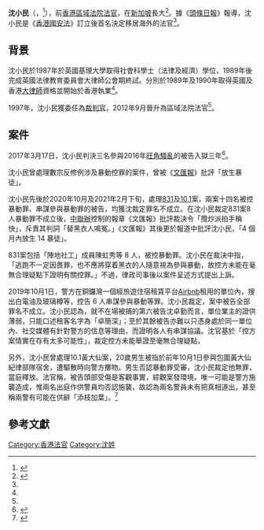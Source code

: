 {{Infobox officeholder|alma_mater={{flagicon|GBR}} [[基爾大學_(英國)|基爾大學]]|appointed=[[梁振英|梁振英]]|birth_date={{birth year and age|1961}}|birth_place={{HKG-1959}}|name=沈小民|native_name=Sham Siu-man|nationality={{CNHK}}|office=區域法院法官|term_start=2012年9月17日|term_end=2021年| educate = {{flagicon|GBR}} [[基爾大學_(英國)|基爾大學]]社會科學士（法律及經濟）學位<ref name=sth>{{Cite web|url=https://hd.stheadline.com/news/realtime/hk/2257645/%E5%8D%B3%E6%99%82-%E6%B8%AF%E8%81%9E-%E7%8D%A8%E5%AE%B6-%E6%B3%95%E5%AE%98%E6%B2%88%E5%B0%8F%E6%B0%91%E8%BE%AD%E8%81%B7%E8%88%89%E5%AE%B6%E7%A7%BB%E6%B0%91%E8%8B%B1%E5%9C%8B|title=獨家｜法官沈小民辭職舉家移民英國|date=2021-10-08|work=頭條日報|accessdate=2021-10-08|archive-date=2021-10-25|archive-url=https://web.archive.org/web/20211025124503/https://hd.stheadline.com/news/realtime/hk/2257645/%E5%8D%B3%E6%99%82-%E6%B8%AF%E8%81%9E-%E7%8D%A8%E5%AE%B6-%E6%B3%95%E5%AE%98%E6%B2%88%E5%B0%8F%E6%B0%91%E8%BE%AD%E8%81%B7%E8%88%89%E5%AE%B6%E7%A7%BB%E6%B0%91%E8%8B%B1%E5%9C%8B|dead-url=no}}</ref>}}

'''沈小民'''（{{Lang-en|Sham Siu-man}}，{{Bd|1961年}}<ref name=gov>{{Cite web|url=http://www.info.gov.hk/gia/general/201209/14/P201209140295.htm|title=委任司法人員|accessdate=2017-05-13|author=香港司法機構|date=2012-09-14|publisher=香港特別行政區政府|archive-date=2017-03-19|archive-url=https://web.archive.org/web/20170319230732/http://www.info.gov.hk/gia/general/201209/14/P201209140295.htm|dead-url=no}}</ref>），前[[香港特別行政區區域法院|香港區域法院]][[法官|法官]]，在[[新加坡|新加坡]]長大<ref>{{Cite episode|title=妙論港聞|series=[[光明頂_(廣播節目)|光明頂]]|network=[[香港商業電台|香港商業電台]]|airdate=2017-03-17}}</ref>{{Unreliable source?}}。據《[[頭條日報|頭條日報]]》報導，沈小民是《[[香港國安法|香港國安法]]》訂立後首名決定移居海外的法官<ref name=sth></ref>。

==背景==
沈小民於1987年於英國基理大學取得社會科學士（法律及經濟）學位，1989年後完成英國法律教育委員會大律師公會期終試。分別於1989年及1990年取得英國及香港[[大律師|大律師]]資格並開始於香港執業<ref name=gov></ref>。

1997年，沈小民獲委任為[[裁判官|裁判官]]，2012年9月晉升為區域法院法官<ref name=gov></ref>。

==案件==
{{see also|2016年農曆新年旺角騷亂|2019年8月31日香港示威|2019年10月1日香港示威}}
2017年3月17日，沈小民判決三名參與2016年[[2016年農曆新年旺角騷亂|旺角騷亂]]的被告入獄三年<ref>{{Cite news|url=http://news.rthk.hk/rthk/ch/component/k2/1319734-20170317.htm|title=旺角騷亂3人暴動罪成判監3年　法官：判刑要有阻嚇性|author=|date=2017-03-17|publisher=[[香港電台|香港電台]]|accessdate=2017-05-13|archive-date=2017-03-20|archive-url=https://web.archive.org/web/20170320031001/http://news.rthk.hk/rthk/ch/component/k2/1319734-20170317.htm|dead-url=no}}</ref>。 

沈小民曾處理數宗反修例涉及暴動控罪的案件，曾被《[[文汇报_(香港)|文匯報]]》批評「放生暴徒」。

沈小民先後於2020年10月及2021年2月下旬，處理[[2019年8月31日香港示威|831]]及[[2019年10月1日香港示威|10.1]]案，兩案十四名被控暴動罪、串謀參與暴動罪的被告，均獲沈裁定罪名不成立。在沈小民裁定831案8人暴動罪不成立後，[[中聯辦_(香港)|中聯辦]]控制的報章《文匯報》批評裁決令「攬炒派拍手稱快」，斥責其判詞「替黑衣人鳴冤。」《文匯報》其後更於報道中批評沈小民，「4 個月內放生 14 暴徒」。

831案包括「陣地社工」成員陳虹秀等 8 人，被控暴動罪。沈小民在裁決中指，「逃跑不一定因畏罪，也不應將穿着黑衣的人隨意視為參與暴動，故控方未能在毫無合理疑點下證明有關控罪。」不過，律政司事後以案件呈述方式提出上訴。

2019年10月1日，警方在銅鑼灣一個經旅遊住宿租賃平台[[Airbnb|Airbnb]]租用的單位內，搜出白電油及玻璃樽等，控告 6 人串謀參與暴動等罪。沈小民裁定，案中被告全部罪名不成立。沈小民認為，就不在場被捕的第六被告沈卓勤而言，單位業主的證供薄弱，只能口述租客名字為「卓簡深」；至於其餘被告亦難以只憑身處於同一單位內、社交媒體有針對警方的信息等理由，而證明各人有串謀協議。沈官基於「控方案情實在存有太多可能性」，裁定控方未能舉證至毫無合理疑點，

另外，沈小民曾處理10.1黃大仙案，20歲男生被指於前年10月1日參與包圍黃大仙紀律部隊宿舍，遭驅散時向警方擲物。男生否認暴動罪受審，沈小民裁定他無罪，當庭釋放。法官稱，被告頭部受傷是客觀事實，綜觀案發環境，唯一可能是警方施襲造成，惟兩名出庭作供警員均否認施襲，故認為兩名警員未有把真相道出，甚至稱兩警有可能在供辭「添枝加葉」。<ref name="立場新聞 Stand News">{{cite web |url = https://www.thestandnews.com/court/曾被文匯轟放生暴徒-據報法官沈小民提早退休移英-司法機構拒評 |title = 曾被《文匯》轟「放生暴徒」　據報法官沈小民提早退休移英　司法機構拒評 |date = 2021-10-08 |publisher = [[立場新聞|立場新聞]] |access-date = 2021-10-10 |archive-date = 2021-12-29 |archive-url = https://web.archive.org/web/20211229064138/https://www.thestandnews.com/court/%E6%9B%BE%E8%A2%AB%E6%96%87%E5%8C%AF%E8%BD%9F%E6%94%BE%E7%94%9F%E6%9A%B4%E5%BE%92-%E6%93%9A%E5%A0%B1%E6%B3%95%E5%AE%98%E6%B2%88%E5%B0%8F%E6%B0%91%E6%8F%90%E6%97%A9%E9%80%80%E4%BC%91%E7%A7%BB%E8%8B%B1-%E5%8F%B8%E6%B3%95%E6%A9%9F%E6%A7%8B%E6%8B%92%E8%A9%95 |dead-url = no }}</ref>

== 參考文獻 ==
<references />

[[Category:香港法官|Category:香港法官]]
[[Category:沈姓|Category:沈姓]]